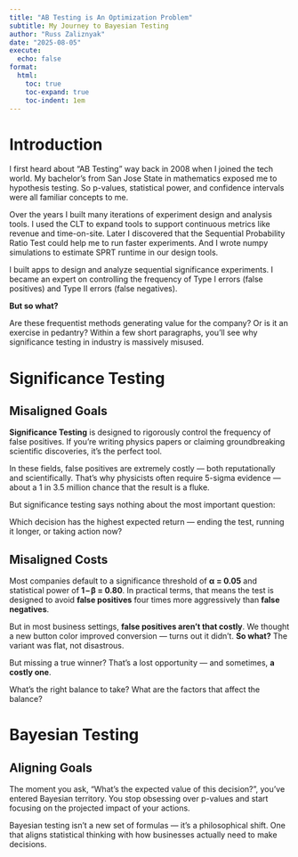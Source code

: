 ```yaml
---
title: "AB Testing is An Optimization Problem"
subtitle: My Journey to Bayesian Testing
author: "Russ Zaliznyak"
date: "2025-08-05"
execute:
  echo: false
format: 
  html: 
    toc: true
    toc-expand: true
    toc-indent: 1em
---
```


# Introduction

I first heard about "AB Testing" way back in 2008 when I joined the tech world. My bachelor's from San Jose State in mathematics exposed me to hypothesis testing. So p-values, statistical power, and confidence intervals were all familiar concepts to me. 

Over the years I built many iterations of experiment design and analysis tools. I used the CLT to expand tools to support continuous metrics like revenue and time-on-site. Later I discovered that the Sequential Probability Ratio Test could help me to run faster experiments. And I wrote numpy simulations to estimate SPRT runtime in our design tools.

I built apps to design and analyze sequential significance experiments. I became an expert on controlling the frequency of Type I errors (false positives) and Type II errors (false negatives). 

**But so what?** 

Are these frequentist methods generating value for the company? Or is it an exercise in pedantry?
Within a few short paragraphs, you'll see why significance testing in industry is massively misused.

# Significance Testing

## Misaligned Goals

**Significance Testing**  is designed to rigorously control the frequency of false positives. If you're writing physics papers or claiming groundbreaking scientific discoveries, it's the perfect tool.

In these fields, false positives are extremely costly — both reputationally and scientifically. That’s why physicists often require 5-sigma evidence — about a 1 in 3.5 million chance that the result is a fluke.

But significance testing says nothing about the most important question:

Which decision has the highest expected return — ending the test, running it longer, or taking action now?

## Misaligned Costs

Most companies default to a significance threshold of **α = 0.05** and statistical power of **1 – β = 0.80**.
In practical terms, that means the test is designed to avoid **false positives** four times more aggressively than **false negatives**.

But in most business settings, **false positives aren’t that costly**. We thought a new button color improved conversion — turns out it didn’t. **So what?** The variant was flat, not disastrous.

But missing a true winner? That’s a lost opportunity — and sometimes, **a costly one**.

What's the right balance to take? What are the factors that affect the balance?

# Bayesian Testing

## Aligning Goals

The moment you ask, “What’s the expected value of this decision?”, you’ve entered Bayesian territory. You stop obsessing over p-values and start focusing on the projected impact of your actions.

Bayesian testing isn’t a new set of formulas — it’s a philosophical shift. One that aligns statistical thinking with how businesses actually need to make decisions.




